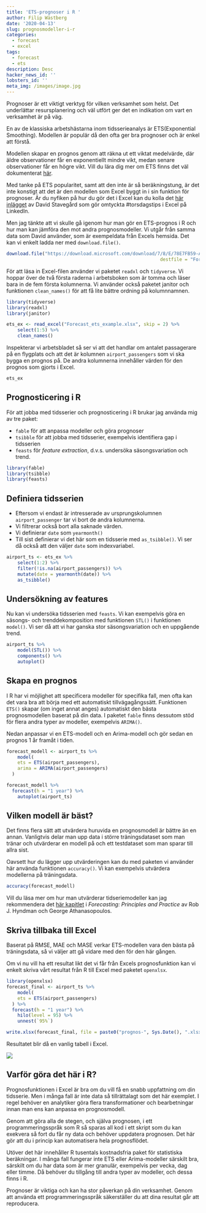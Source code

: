 ```yaml
---
title: 'ETS-prognoser i R '
author: Filip Wästberg
date: '2020-04-13'
slug: prognosmodeller-i-r
categories:
  - forecast
  - excel
tags:
  - forecast
  - ets
description: Desc
hacker_news_id: ''
lobsters_id: ''
meta_img: /images/image.jpg
---
```


Prognoser är ett viktigt verktyg för vilken verksamhet som helst. Det underlättar resursplanering och väl utfört ger det en indikation om vart en verksamhet är på väg.

En av de klassiska arbetshästarna inom tidsserieanalys är ETS(Exponential Smoothing). Modellen är populär då den ofta ger bra prognoser och är enkel att förstå.

Modellen skapar en prognos genom att räkna ut ett viktat medelvärde, där äldre observationer får en exponentiellt mindre vikt, medan senare observationer får en högre vikt. Vill du lära dig mer om ETS finns det väl dokumenterat [här](https://otexts.com/fpp2/expsmooth.html).

Med tanke på ETS popularitet, samt att den inte är så beräkningstung, är det inte konstigt att det är den modellen som Excel byggt in i sin funktion för prognoser. Är du nyfiken på hur du gör det i Excel kan du kolla det [här inlägget](https://analysbloggen.se/ar-excel-basta-spakulan-for-att-gora-prognoser/) av David Stavegård som gör omtyckta #torsdagstips i Excel på LinkedIn.

Men jag tänkte att vi skulle gå igenom hur man gör en ETS-prognos i R och hur man kan jämföra den mot andra prognosmodeller. Vi utgår från samma data som David använder, som är exempeldata från Excels hemsida. Det kan vi enkelt ladda ner med `download.file()`.

```r
download.file("https://download.microsoft.com/download/7/8/E/78E7FB59-A554-4586-B3F4-AEAEBC4036AF/Forecast_ets_example.xlsx", 
														destfile = "Forecast_ets_example.xlsx")
```

För att läsa in Excel-filen använder vi paketet `readxl` och `tidyverse`. Vi hoppar över de två första raderna i arbetsboken som är tomma och läser bara in de fem första kolumnerna. Vi använder också paketet janitor och funktionen `clean_names()` för att få lite bättre ordning på kolumnnamnen.

```r
library(tidyverse)
library(readxl)
library(janitor)

ets_ex <- read_excel("Forecast_ets_example.xlsx", skip = 2) %>% 
	select(1:5) %>% 
	clean_names()
```

Inspekterar vi arbetsbladet så ser vi att det handlar om antalet passagerare på en flygplats och att det är kolumnen `airport_passengers` som vi ska bygga en prognos på. De andra kolumnerna innehåller värden för den prognos som gjorts i Excel. 

```r
ets_ex
```

## Prognosticering i R

För att jobba med tidsserier och prognosticering i R brukar jag använda mig av tre paket:

- `fable` för att anpassa modeller och göra prognoser
- `tsibble` för att jobba med tidsserier, exempelvis identifiera gap i tidsserien
- `feasts` för *feature extraction*, d.v.s. undersöka säsongsvariation och trend. 

```r
library(fable)
library(tsibble)
library(feasts)
```

## Definiera tidsserien

- Eftersom vi endast är intresserade av ursprungskolumnen `airport_passenger` tar vi bort de andra kolumnerna. 
- Vi filtrerar också bort alla saknade värden.
- Vi definierar `date` som `yearmonth()`
- Till sist definierar vi det här som en tidsserie med `as_tsibble()`. Vi ser då också att den väljer `date` som indexvariabel.

```r
airport_ts <- ets_ex %>% 
	select(1:2) %>% 
	filter(!is.na(airport_passengers)) %>% 
	mutate(date = yearmonth(date)) %>% 
	as_tsibble()
```

## Undersökning av features

Nu kan vi undersöka tidsserien med `feasts`. Vi kan exempelvis göra en säsongs- och trenddekomposition med funktionen `STL()` i funktionen `model()`. Vi ser då att vi har ganska stor säsongsvariation och en uppgående trend.

```r
airport_ts %>% 
	model(STL()) %>%
	components() %>% 
	autoplot()
```

## Skapa en prognos

I R har vi möjlighet att specificera modeller för specifika fall, men ofta kan det vara bra att börja med ett automatiskt tillvägagångssätt. Funktionen `ETS()` skapar (om inget annat anges) automatiskt den bästa prognosmodellen baserat på din data. I paketet `fable` finns dessutom stöd för flera andra typer av modeller, exempelvis `ARIMA()`. 

Nedan anpassar vi en ETS-modell och en Arima-modell och gör sedan en prognos 1 år framåt i tiden.

```r
forecast_modell <- airport_ts %>% 
	model(
    ets = ETS(airport_passengers),
    arima = ARIMA(airport_passengers)
  ) 

forecast_modell %>%
  forecast(h = "1 year") %>% 
	autoplot(airport_ts)
```

## Vilken modell är bäst?

Det finns flera sätt att utvärdera huruvida en prognosmodell är bättre än en annan. Vanligtvis delar man upp data i större träningsdataset som man tränar och utvärderar en modell på och ett testdataset som man sparar till allra sist.

Oavsett hur du lägger upp utvärderingen kan du med paketen vi använder här använda funktionen `accuracy()`. Vi kan exempelvis utvärdera modellerna på träningsdata.

```r
accuracy(forecast_modell)
```

Vill du läsa mer om hur man utvärderar tidseriemodeller kan jag rekommendera det [här kapitlet](https://otexts.com/fpp3/diagnostics.html) i *Forecasting: Principles and Practice* av Rob J. Hyndman och George Athanasopoulos.

## Skriva tillbaka till Excel

Baserat på RMSE, MAE och MASE verkar ETS-modellen vara den bästa på träningsdata, så vi väljer att gå vidare med den för den här gången.

Om vi nu vill ha ett resultat likt det vi får från Excels prognosfunktion kan vi enkelt skriva vårt resultat från R till Excel med paketet `openxlsx`.

```r
library(openxlsx)
forecast_final <- airport_ts %>% 
	model(
    ets = ETS(airport_passengers)
  ) %>%
  forecast(h = "1 year") %>% 
	hilo(level = 95) %>% 
	unnest(`95%`)

write.xlsx(forecast_final, file = paste0("prognos-", Sys.Date(), ".xlsx"), asTable = TRUE)
```

Resultatet blir då en vanlig tabell i Excel. 

![](/post/2020-04-13-prognosmodeller-i-r_files/excel-table.png)

## Varför göra det här i R?

Prognosfunktionen i Excel är bra om du vill få en snabb uppfattning om din tidsserie. Men i många fall är inte data så tillrättalagt som det här exemplet. I regel behöver en analytiker göra flera transformationer och bearbetningar innan man ens kan anpassa en prognosmodell.

Genom att göra alla de stegen, och själva prognosen, i ett programmeringsspråk som R så sparas all kod i ett skript som du kan exekvera så fort du får ny data och behöver uppdatera prognosen. Det här gör att du i princip kan automatisera hela prognosflödet.

Utöver det här innehåller R tusentals kostnadsfria paket för statistiska beräkningar. I många fall fungerar inte ETS eller Arima-modeller särskilt bra, särskilt om du har data som är mer granulär, exempelvis per vecka, dag eller timme. Då behöver du tillgång till andra typer av modeller, och dessa finns i R. 

Prognoser är viktiga och kan ha stor påverkan på din verksamhet. Genom att använda ett programmeringsspråk säkerställer du att dina resultat går att reproducera.



